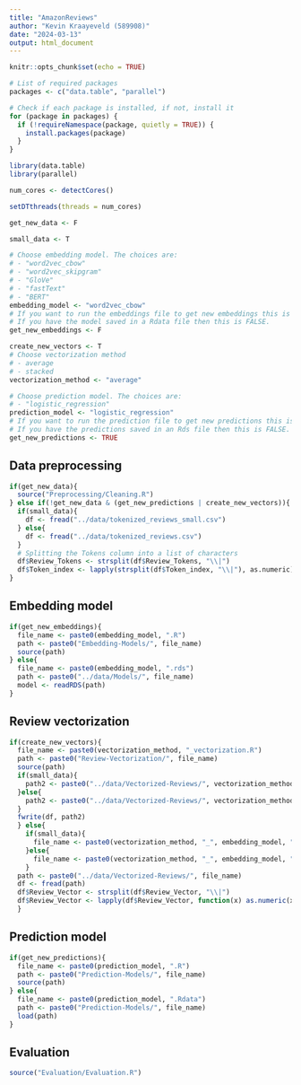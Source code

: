 ```yaml
---
title: "AmazonReviews"
author: "Kevin Kraayeveld (589908)"
date: "2024-03-13"
output: html_document
---
```


```r
knitr::opts_chunk$set(echo = TRUE)

# List of required packages
packages <- c("data.table", "parallel")

# Check if each package is installed, if not, install it
for (package in packages) {
  if (!requireNamespace(package, quietly = TRUE)) {
    install.packages(package)
  }
}

library(data.table)
library(parallel)

num_cores <- detectCores()

setDTthreads(threads = num_cores)
```

```r
get_new_data <- F

small_data <- T

# Choose embedding model. The choices are:
# - "word2vec_cbow"
# - "word2vec_skipgram"
# - "GloVe"
# - "fastText"
# - "BERT"
embedding_model <- "word2vec_cbow"
# If you want to run the embeddings file to get new embeddings this is TRUE. 
# If you have the model saved in a Rdata file then this is FALSE.
get_new_embeddings <- F

create_new_vectors <- T
# Choose vectorization method
# - average
# - stacked
vectorization_method <- "average"

# Choose prediction model. The choices are:
# - "logistic_regression"
prediction_model <- "logistic_regression"
# If you want to run the prediction file to get new predictions this is TRUE. 
# If you have the predictions saved in an Rds file then this is FALSE.
get_new_predictions <- TRUE
```

## Data preprocessing

```r
if(get_new_data){
  source("Preprocessing/Cleaning.R")
} else if(!get_new_data & (get_new_predictions | create_new_vectors)){
  if(small_data){
    df <- fread("../data/tokenized_reviews_small.csv")
  } else{
    df <- fread("../data/tokenized_reviews.csv")
  }
  # Splitting the Tokens column into a list of characters
  df$Review_Tokens <- strsplit(df$Review_Tokens, "\\|")
  df$Token_index <- lapply(strsplit(df$Token_index, "\\|"), as.numeric)
}
```

## Embedding model

```r
if(get_new_embeddings){
  file_name <- paste0(embedding_model, ".R")
  path <- paste0("Embedding-Models/", file_name)
  source(path)
} else{
  file_name <- paste0(embedding_model, ".rds")
  path <- paste0("../data/Models/", file_name)
  model <- readRDS(path)
}
```

## Review vectorization

```r
if(create_new_vectors){
  file_name <- paste0(vectorization_method, "_vectorization.R")
  path <- paste0("Review-Vectorization/", file_name)
  source(path)
  if(small_data){
    path2 <- paste0("../data/Vectorized-Reviews/", vectorization_method,"_", embedding_model, "_small.csv")
  }else{
    path2 <- paste0("../data/Vectorized-Reviews/", vectorization_method,"_", embedding_model, ".csv")
  }
  fwrite(df, path2)
  } else{
    if(small_data){
      file_name <- paste0(vectorization_method, "_", embedding_model, "_small.csv")
    }else{
      file_name <- paste0(vectorization_method, "_", embedding_model, ".csv")
    }
  path <- paste0("../data/Vectorized-Reviews/", file_name)
  df <- fread(path)
  df$Review_Vector <- strsplit(df$Review_Vector, "\\|")
  df$Review_Vector <- lapply(df$Review_Vector, function(x) as.numeric(x))
  }
```

## Prediction model

```r
if(get_new_predictions){
  file_name <- paste0(prediction_model, ".R")
  path <- paste0("Prediction-Models/", file_name)
  source(path)
} else{
  file_name <- paste0(prediction_model, ".Rdata")
  path <- paste0("Prediction-Models/", file_name)
  load(path)
}
```

## Evaluation

```r
source("Evaluation/Evaluation.R")
```